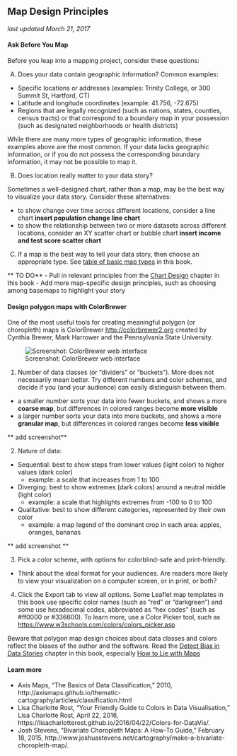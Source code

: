 ## Map Design Principles {-}
*last updated March 21, 2017*

#### Ask Before You Map {-}
Before you leap into a mapping project, consider these questions:

A) Does your data contain geographic information? Common examples:

- Specific locations or addresses (examples: Trinity College, or 300 Summit St, Hartford, CT)
- Latitude and longitude coordinates (example: 41.756, -72.675)
- Regions that are legally recognized (such as nations, states, counties, census tracts) or that correspond to a boundary map in your possession (such as designated neighborhoods or health districts)

While there are many more types of geographic information, these examples above are the most common. If your data lacks geographic information, or if you do not possess the corresponding boundary information, it may not be possible to map it.

B) Does location really matter to your data story?

Sometimes a well-designed chart, rather than a map, may be the best way to visualize your data story. Consider these alternatives:

- to show change over time across different locations, consider a line chart **insert population change line chart**
- to show the relationship between two or more datasets across different locations, consider an XY scatter chart or bubble chart **insert income and test score scatter chart **

C) If a map is the best way to tell your data story, then choose an appropriate type. See [table of basic map types](map) in this book.

** TO DO**
- Pull in relevant principles from the [Chart Design](../chart/design) chapter in this book
- Add more map-specific design principles, such as choosing among basemaps to highlight your story

#### Design polygon maps with ColorBrewer {-}
One of the most useful tools for creating meaningful polygon (or choropleth) maps is ColorBrewer <http://colorbrewer2.org> created by Cynthia Brewer, Mark Harrower and the Pennsylvania State University.

![Screenshot: ColorBrewer web interface](images/06-map/colorbrewer.png)

1) Number of data classes (or "dividers" or "buckets"). More does not necessarily mean better. Try different numbers and color schemes, and decide if you (and your audience) can easily distinguish between them.
- a smaller number sorts your data into fewer buckets, and shows a more **coarse map**, but differences in colored ranges become **more visible**
- a larger number sorts your data into more buckets, and shows a more **granular map**, but differences in colored ranges become **less visible**

** add screenshot**

2) Nature of data:

- Sequential: best to show steps from lower values (light color) to higher values (dark color)
  - example: a scale that increases from 1 to 100
- Diverging: best to show extremes (dark colors) around a neutral middle (light color)
  - example: a scale that highlights extremes from -100 to 0 to 100
- Qualitative: best to show different categories, represented by their own color
  - example: a map legend of the dominant crop in each area: apples, oranges, bananas

** add screenshot **

3) Pick a color scheme, with options for colorblind-safe and print-friendly.

- Think about the ideal format for your audiences. Are readers more likely to view your visualization on a computer screen, or in print, or both?

4) Click the Export tab to view all options. Some Leaflet map templates in this book use specific color names (such as "red" or "darkgreen") and some use hexadecimal codes, abbreviated as "hex codes" (such as #ff0000 or #336600). To learn more, use a Color Picker tool, such as <https://www.w3schools.com/colors/colors_picker.asp>

Beware that polygon map design choices about data classes and colors reflect the biases of the author and the software. Read the [Detect Bias in Data Stories](detect.html) chapter in this book, especially [How to Lie with Maps](detect.html#how-to-lie-with-maps)

#### Learn more {-}
- Axis Maps, "The Basics of Data Classification," 2010, http://axismaps.github.io/thematic-cartography/articles/classification.html
- Lisa Charlotte Rost, “Your Friendly Guide to Colors in Data Visualisation,” Lisa Charlotte Rost, April 22, 2016, https://lisacharlotterost.github.io/2016/04/22/Colors-for-DataVis/.
- Josh Stevens, "Bivariate Choropleth Maps: A How-To Guide," February 18, 2015, http://www.joshuastevens.net/cartography/make-a-bivariate-choropleth-map/.
